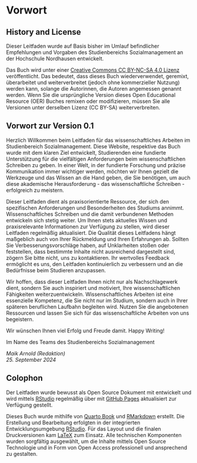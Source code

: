 # Vorwort {.unnumbered}

## History and License {.unnumbered}

Dieser Leitfaden wurde auf Basis bisher im Umlauf befindlicher Empfehlungen und Vorgaben des Studienbereichs Sozialmanagement an der Hochschule Nordhausen entwickelt.

Das Buch wird unter einer [Creative Commons CC BY-NC-SA 4.0 Lizenz](https://creativecommons.org/licenses/by-nc-sa/4.0/) veröffentlicht. Das bedeutet, dass dieses Buch wiederverwendet, geremixt, überarbeitet und weiterverbreitet (jedoch ohne kommerzieller Nutzung) werden kann, solange die Autorinnen, die Autoren angemessen genannt werden. Wenn Sie die ursprüngliche Version dieses Open Educational Resource (OER) Buches remixen oder modifizieren, müssen Sie alle Versionen unter derselben Lizenz (CC BY-SA) weiterverbreiten.

## Vorwort zur Version 0.1 {.unnumbered}

Herzlich Willkommen beim Leitfaden für das wissenschaftliches Arbeiten im Studienbereich Sozialmanagement. Diese Website, respektive das Buch wurde mit dem klaren Ziel entwickelt, Studierenden eine fundierte Unterstützung für die vielfältigen Anforderungen beim wissenschaftlichen Schreiben zu geben. In einer Welt, in der fundierte Forschung und präzise Kommunikation immer wichtiger werden, möchten wir Ihnen gezielt die Werkzeuge und das Wissen an die Hand geben, die Sie benötigen, um auch diese akademische Herausforderung - das wissenschaftliche Schreiben - erfolgreich zu meistern.

Dieser Leitfaden dient als praxisorientierte Ressource, der sich den spezifischen Anforderungen und Besonderheiten des Studiums annimmt. Wissenschaftliches Schreiben und die damit verbundenen Methoden entwickeln sich stetig weiter. Um Ihnen stets aktuelles Wissen und praxisrelevante Informationen zur Verfügung zu stellen, wird dieser Leitfaden regelmäßig aktualisiert. Die Qualität dieses Leitfadens hängt maßgeblich auch von Ihrer Rückmeldung und Ihren Erfahrungen ab. Sollten Sie Verbesserungsvorschläge haben, auf Unklarheiten stoßen oder feststellen, dass bestimmte Inhalte nicht ausreichend dargestellt sind, zögern Sie bitte nicht, uns zu kontaktieren. Ihr wertvolles Feedback ermöglicht es uns, den Leitfaden kontinuierlich zu verbessern und an die Bedürfnisse beim Studieren anzupassen.

Wir hoffen, dass dieser Leitfaden Ihnen nicht nur als Nachschlagewerk dient, sondern Sie auch inspiriert und motiviert, Ihre wissenschaftlichen Fähigkeiten weiterzuentwickeln. Wissenschaftliches Arbeiten ist eine essenzielle Kompetenz, die Sie nicht nur im Studium, sondern auch in Ihrer späteren beruflichen Laufbahn begleiten wird. Nutzen Sie die angebotenen Ressourcen und lassen Sie sich für das wissenschaftliche Arbeiten von uns begeistern.

Wir wünschen Ihnen viel Erfolg und Freude damit. Happy Writing!

Im Name des Teams des Studienbereichs Sozialmanagement

*Maik Arnold (Redaktion)\
25. September 2024*

## Colophon

Der Leitfaden wurde bewusst als Open Source Dokument mit entwickelt und wird mittels [RStudio](https://posit.co/download/rstudio-desktop/) regelmäßig über mit [GitHub Pages](https://pages.github.com/) aktualisiert zur Verfügung gestellt.

Dieses Buch wurde mithilfe von [Quarto Book](https://www.quarto.org) und [RMarkdown](https://rmarkdown.rstudio.com/) erstellt. Die Erstellung und Bearbeitung erfolgten in der integrierten Entwicklungsumgebung [RStudio](https://posit.co/download/rstudio-desktop/). Für das Layout und die finalen Druckversionen kam [LaTeX](https://www.latex-project.org/) zum Einsatz. Alle technischen Komponenten wurden sorgfältig ausgewählt, um die Inhalte mittels Open Source Technologie und in Form von Open Access professionell und ansprechend zu gestalten.
